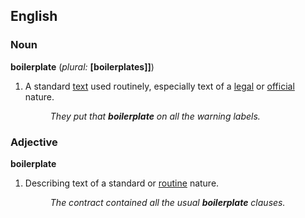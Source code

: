 ==English==

===Noun===
'''boilerplate'''  (''plural:'' '''[boilerplates]]''')
# A standard [[text]] used routinely, especially text of a [[legal]] or [[official]] nature.
#:''They put that '''boilerplate''' on all the warning labels.''

===Adjective===
'''boilerplate'''
# Describing text of a standard or [[routine]] nature.
#: ''The contract contained all the usual '''boilerplate''' clauses.''